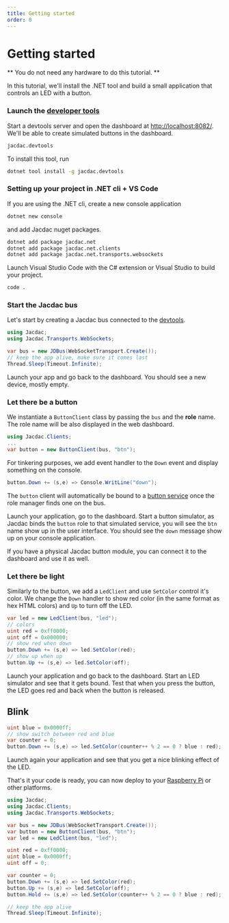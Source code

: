 ```yaml
---
title: Getting started
order: 0
---
```


# Getting started

** You do not need any hardware to do this tutorial. **

In this tutorial, we'll install the .NET tool and build a small
application that controls an LED with a button.

### Launch the [developer tools](/clients/dotnet/devtools/)

Start a devtools server and open the dashboard at [http://localhost:8082/](http://localhost:8082/).
We'll be able to create simulated buttons in the dashboard.

```bash copy
jacdac.devtools
```

To install this tool, run

```bash copy
dotnet tool install -g jacdac.devtools
```

### Setting up your project in .NET cli + VS Code

If you are using the .NET cli, create a new console application

```bash copy
dotnet new console
```

and add Jacdac nuget packages.

```bash copy
dotnet add package jacdac.net
dotnet add package jacdac.net.clients
dotnet add package jacdac.net.transports.websockets
```

Launch Visual Studio Code with the C# extension or Visual Studio to build your project.

```bash copy
code .
```

### Start the Jacdac bus

Let's start by creating a Jacdac bus connected to the [devtools](/clients/dotnet/devtools/).

```cs
using Jacdac;
using Jacdac.Transports.WebSockets;

var bus = new JDBus(WebSocketTransport.Create());
// keep the app alive, make sure it comes last
Thread.Sleep(Timeout.Infinite);
```

Launch your app and go back to the dashboard. You should see a new device,
mostly empty.

### Let there be a button

We instantiate a `ButtonClient` class by passing the `bus`
and the **role** name. The role name will be also displayed in the
web dashboard.

```cs
using Jacdac.Clients;
...
var button = new ButtonClient(bus, "btn");
```

For tinkering purposes, we add event handler to the `Down` event
and display something on the console.

```cs
button.Down += (s,e) => Console.WritLine("down");
```

The `button` client will automatically be bound to a [button service](/services/button/)
once the role manager finds one on the bus.

Launch your application, go to the dashboard.
Start a button simulator, as Jacdac binds the `button` role to that simulated service, you will
see the `btn` name show up in the user interface.
You should see the `down` message show up on your console application.

If you have a physical Jacdac button module, you can connect it to the dashboard and use it as well.

### Let there be light

Similarly to the button, we add a `LedClient` and use `SetColor` control it's color.
We change the `Down` handler to show red color (in the same format as hex HTML colors)
and `Up` to turn off the LED.

```cs
var led = new LedClient(bus, "led");
// colors
uint red = 0xff0000;
uint off = 0x000000;
// show red when down
button.Down += (s,e) => led.SetColor(red);
// show up when up
button.Up += (s,e) => led.SetColor(off);
```

Launch your application and go back to the dashboard.
Start an LED simulator and see that it gets bound. Test that when you press the button,
the LED goes red and back when the button is released.

## Blink

```cs
uint blue = 0x0000ff;
// show switch between red and blue
var counter = 0;
button.Down += (s,e) => led.SetColor(counter++ % 2 == 0 ? blue : red);
```

Launch again your application and see that you get a nice blinking effect of the LED.

That's it your code is ready, you can now deploy to your [Raspberry Pi](/clients/dotnet/raspberry-pi/) or other platforms.

```cs
using Jacdac;
using Jacdac.Clients;
using Jacdac.Transports.WebSockets;

var bus = new JDBus(WebSocketTransport.Create());
var button = new ButtonClient(bus, "btn");
var led = new LedClient(bus, "led");

uint red = 0xff0000;
uint blue = 0x0000ff;
uint off = 0;

var counter = 0;
button.Down += (s,e) => led.SetColor(red);
button.Up += (s,e) => led.SetColor(off);
button.Hold += (s,e) => led.SetColor(counter++ % 2 == 0 ? blue : red);

// keep the app alive
Thread.Sleep(Timeout.Infinite);
```
